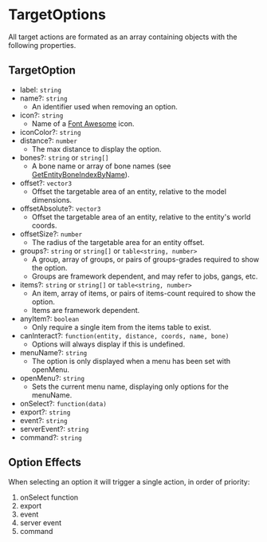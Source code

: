 # TargetOptions

All target actions are formated as an array containing objects with the following properties.

## TargetOption

- label: `string`
- name?: `string`
  - An identifier used when removing an option.
- icon?: `string`
  - Name of a [Font Awesome](https://fontawesome.com/icons) icon.
- iconColor?: `string`
- distance?: `number`
  - The max distance to display the option.
- bones?: `string` or `string[]`
  - A bone name or array of bone names (see [GetEntityBoneIndexByName](https://docs.fivem.net/natives/?_0xFB71170B7E76ACBA)).
- offset?: `vector3`
  - Offset the targetable area of an entity, relative to the model dimensions.
- offsetAbsolute?: `vector3`
  - Offset the targetable area of an entity, relative to the entity's world coords.
- offsetSize?: `number`
  - The radius of the targetable area for an entity offset.
- groups?: `string` or `string[]` or `table<string, number>`
  - A group, array of groups, or pairs of groups-grades required to show the option.
  - Groups are framework dependent, and may refer to jobs, gangs, etc.
- items?: `string` or `string[]` or `table<string, number>`
  - An item, array of items, or pairs of items-count required to show the option.
  - Items are framework dependent.
- anyItem?: `boolean`
  - Only require a single item from the items table to exist.
- canInteract?: `function(entity, distance, coords, name, bone)`
  - Options will always display if this is undefined.
- menuName?: `string`
  - The option is only displayed when a menu has been set with openMenu.
- openMenu?: `string`
  - Sets the current menu name, displaying only options for the menuName.
- onSelect?: `function(data)`
- export?: `string`
- event?: `string`
- serverEvent?: `string`
- command?: `string`

## Option Effects

When selecting an option it will trigger a single action, in order of priority:

1. onSelect function
2. export
3. event
4. server event
5. command
